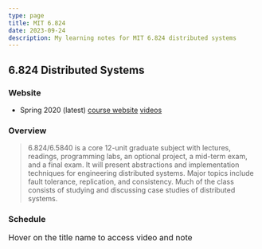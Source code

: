 ```yaml
---
type: page
title: MIT 6.824
date: 2023-09-24
description: My learning notes for MIT 6.824 distributed systems
---
```



## 6.824 Distributed Systems 

### Website

- Spring 2020 (latest) <a href="https://pdos.csail.mit.edu/6.824/schedule.html" target="_blank" rel="noreferrer">course website</a> <a href="https://www.youtube.com/playlist?list=PLrw6a1wE39_tb2fErI4-WkMbsvGQk9_UB" target="_blank" rel="noreferrer">videos</a>

### Overview

<blockquote cite="https://pdos.csail.mit.edu/6.824/">
  6.824/6.5840 is a core 12-unit graduate subject with lectures, readings, programming
  labs, an optional project, a mid-term exam, and a final exam. It will present
  abstractions and implementation techniques for engineering distributed
  systems. Major topics include fault tolerance, replication, and consistency.
  Much of the class consists of studying and discussing case studies of
  distributed systems.
</blockquote>

### Schedule

<font size="3">Hover on the title name to access video and note</font>

<Distributed />
